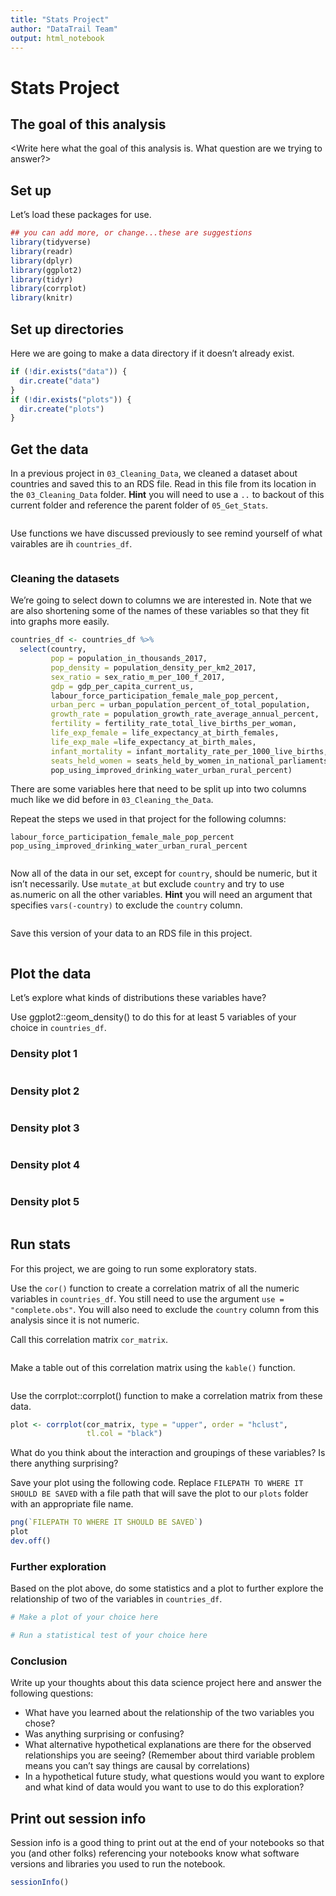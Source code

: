 ```yaml
---
title: "Stats Project"
author: "DataTrail Team"
output: html_notebook
---
```


# Stats Project

## The goal of this analysis

<Write here what the goal of this analysis is. What question are we trying to answer?> 

## Set up 

Let's load these packages for use. 

```r
## you can add more, or change...these are suggestions
library(tidyverse)
library(readr)
library(dplyr)
library(ggplot2)
library(tidyr)
library(corrplot)
library(knitr)
```

## Set up directories

Here we are going to make a data directory if it doesn't already exist. 

```r
if (!dir.exists("data")) {
  dir.create("data")
}
if (!dir.exists("plots")) {
  dir.create("plots")
}
```


## Get the data 

In a previous project in `03_Cleaning_Data`, we cleaned a dataset about countries and saved this to an RDS file. 
Read in this file from its location in the `03_Cleaning_Data` folder. **Hint** you will need to use a `..` to backout of this current folder and reference the parent folder of `05_Get_Stats`. 

```r

```

Use functions we have discussed previously to see remind yourself of what vairables are ih `countries_df`. 

```r

```

### Cleaning the datasets 

We're going to select down to columns we are interested in.  Note that we are also shortening some of the names of these variables so that they fit into graphs more easily. 

```r
countries_df <- countries_df %>% 
  select(country, 
         pop = population_in_thousands_2017, 
         pop_density = population_density_per_km2_2017, 
         sex_ratio = sex_ratio_m_per_100_f_2017, 
         gdp = gdp_per_capita_current_us, 
         labour_force_participation_female_male_pop_percent, 
         urban_perc = urban_population_percent_of_total_population, 
         growth_rate = population_growth_rate_average_annual_percent, 
         fertility = fertility_rate_total_live_births_per_woman, 
         life_exp_female = life_expectancy_at_birth_females, 
         life_exp_male =life_expectancy_at_birth_males, 
         infant_mortality = infant_mortality_rate_per_1000_live_births, 
         seats_held_women = seats_held_by_women_in_national_parliaments_percent, 
         pop_using_improved_drinking_water_urban_rural_percent)
```


There are some variables here that need to be split up into two columns much like we did before in `03_Cleaning_the_Data`. 

Repeat the steps we used in that project for the following columns: 

`labour_force_participation_female_male_pop_percent`
`pop_using_improved_drinking_water_urban_rural_percent`     

```r

```

Now all of the data in our set, except for `country`, should be numeric, but it isn't necessarily. Use `mutate_at` but exclude `country` and try to use as.numeric on all the other variables. **Hint** you will need an argument that specifies `vars(-country)` to exclude the `country` column. 

```r

```

Save this version of your data to an RDS file in this project. 

```r

```

## Plot the data 

Let's explore what kinds of distributions these variables have?

Use ggplot2::geom_density() to do this for at least 5 variables of your choice in `countries_df`. 

### Density plot 1 

```r

```

### Density plot 2 

```r

```

### Density plot 3

```r

```

### Density plot 4

```r

```

### Density plot 5

```r

```

## Run stats  

For this project, we are going to run some exploratory stats. 
 
Use the `cor()` function to create a correlation matrix of all the numeric variables in `countries_df`. You still need to use the argument `use = "complete.obs"`. You will also need to exclude the `country` column from this analysis since it is not numeric.  

Call this correlation matrix `cor_matrix`. 

```r

```

Make a table out of this correlation matrix using the `kable()` function. 

```r

```

Use the corrplot::corrplot() function to make a correlation matrix from these data. 

```r
plot <- corrplot(cor_matrix, type = "upper", order = "hclust", 
                 tl.col = "black")
```

What do you think about the interaction and groupings of these variables? Is there anything surprising? 

Save your plot using the following code. Replace `FILEPATH TO WHERE IT SHOULD BE SAVED` with a file path that will save the plot to our `plots` folder with an appropriate file name. 


```r
png(`FILEPATH TO WHERE IT SHOULD BE SAVED`) 
plot
dev.off()
```

### Further exploration 

Based on the plot above, do some statistics and a plot to further explore the relationship of two of the variables in `countries_df`. 

```r
# Make a plot of your choice here 
```

```r
# Run a statistical test of your choice here
```

### Conclusion 

Write up your thoughts about this data science project here and answer the following questions: 

- What have you learned about the relationship of the two variables you chose? 
- Was anything surprising or confusing? 
- What alternative hypothetical explanations are there for the observed relationships you are seeing? (Remember about third variable problem means you can't say things are causal by correlations) 
- In a hypothetical future study, what questions would you want to explore and what kind of data would you want to use to do this exploration? 

## Print out session info

Session info is a good thing to print out at the end of your notebooks so that you (and other folks) referencing your notebooks know what software versions and libraries you used to run the notebook.

```r
sessionInfo()
```
